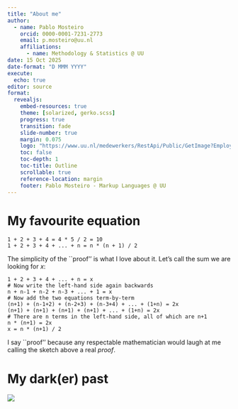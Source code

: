 ```yaml
---
title: "About me"
author: 
  - name: Pablo Mosteiro
    orcid: 0000-0001-7231-2773
    email: p.mosteiro@uu.nl
    affiliations:
      - name: Methodology & Statistics @ UU
date: 15 Oct 2025
date-format: "D MMM YYYY"
execute: 
  echo: true
editor: source
format: 
  revealjs:
    embed-resources: true
    theme: [solarized, gerko.scss]
    progress: true
    transition: fade
    slide-number: true
    margin: 0.075
    logo: "https://www.uu.nl/medewerkers/RestApi/Public/GetImage?Employee=55244&t=" 
    toc: false
    toc-depth: 1
    toc-title: Outline
    scrollable: true
    reference-location: margin
    footer: Pablo Mosteiro - Markup Languages @ UU
---
```


# My favourite equation

```
1 + 2 + 3 + 4 = 4 * 5 / 2 = 10
1 + 2 + 3 + 4 + ... + n = n * (n + 1) / 2
```

The simplicity of the ``proof'' is what I love about it. Let's call the sum we are looking for $x$:

```
1 + 2 + 3 + 4 + ... + n = x
# Now write the left-hand side again backwards
n + n-1 + n-2 + n-3 + ... + 1 = x
# Now add the two equations term-by-term
(n+1) + (n-1+2) + (n-2+3) + (n-3+4) + ... + (1+n) = 2x
(n+1) + (n+1) + (n+1) + (n+1) + ... + (1+n) = 2x
# There are n terms in the left-hand side, all of which are n+1
n * (n+1) = 2x
x = n * (n+1) / 2
```
::: footer
I say ``proof'' because any respectable mathematician would laugh at me calling the sketch above a real *proof*.
:::

# My dark(er) past

![](images/lec-3/longhair.jpg)



